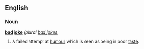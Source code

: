 ==English==
===Noun===
'''[[bad]] [[joke]]''' ''(plural [[bad jokes]])''
#A failed attempt at [[humour]] which is seen as being in poor [[taste]].
